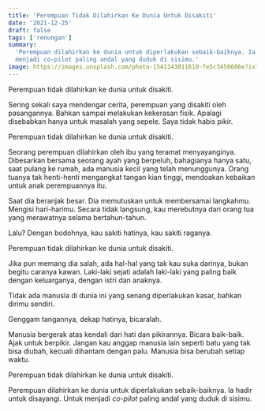 ```yaml
---
title: 'Perempuan Tidak Dilahirkan Ke Dunia Untuk Disakiti'
date: '2021-12-25'
draft: false
tags: ['renungan']
summary:
  'Perempuan dilahirkan ke dunia untuk diperlakukan sebaik-baiknya. Ia hadir untuk disayangi. Untuk
  menjadi co-pilot paling andal yang duduk di sisimu.'
image: https://images.unsplash.com/photo-1541143011610-fe5c3458686e?ixlib=rb-1.2.1&ixid=MnwxMjA3fDB8MHxwaG90by1wYWdlfHx8fGVufDB8fHx8&fit=crop&auto=format
---
```


Perempuan tidak dilahirkan ke dunia untuk disakiti.

Sering sekali saya mendengar cerita, perempuan yang disakiti oleh pasangannya. Bahkan sampai
melakukan kekerasan fisik. Apalagi disebabkan hanya untuk masalah yang sepele. Saya tidak habis
pikir.

Perempuan tidak dilahirkan ke dunia untuk disakiti.

Seorang perempuan dilahirkan oleh ibu yang teramat menyayanginya. Dibesarkan bersama seorang ayah
yang berpeluh, bahagianya hanya satu, saat pulang ke rumah, ada manusia kecil yang telah
menunggunya. Orang tuanya tak henti-henti mengangkat tangan kian tinggi, mendoakan kebaikan untuk
anak perempuannya itu.

Saat dia beranjak besar. Dia memutuskan untuk membersamai langkahmu. Mengisi hari-harimu. Secara
tidak langsung, kau merebutnya dari orang tua yang merawatnya selama bertahun-tahun.

Lalu? Dengan bodohnya, kau sakiti hatinya, kau sakiti raganya.

Perempuan tidak dilahirkan ke dunia untuk disakiti.

Jika pun memang dia salah, ada hal-hal yang tak kau suka darinya, bukan begitu caranya kawan.
Laki-laki sejati adalah laki-laki yang paling baik dengan keluarganya, dengan istri dan anaknya.

Tidak ada manusia di dunia ini yang senang diperlakukan kasar, bahkan dirimu sendiri.

Genggam tangannya, dekap hatinya, bicaralah.

Manusia bergerak atas kendali dari hati dan pikirannya. Bicara baik-baik. Ajak untuk berpikir.
Jangan kau anggap manusia lain seperti batu yang tak bisa diubah, kecuali dihantam dengan palu.
Manusia bisa berubah setiap waktu.

Perempuan tidak dilahirkan ke dunia untuk disakiti.

Perempuan dilahirkan ke dunia untuk diperlakukan sebaik-baiknya. Ia hadir untuk disayangi. Untuk
menjadi _co-pilot_ paling andal yang duduk di sisimu.

